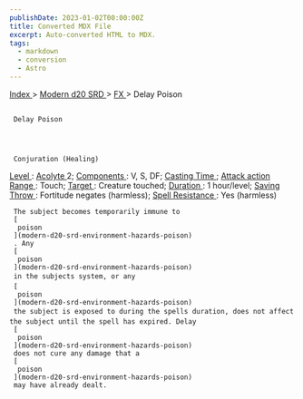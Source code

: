 ```yaml
---
publishDate: 2023-01-02T00:00:00Z
title: Converted MDX File
excerpt: Auto-converted HTML to MDX.
tags:
  - markdown
  - conversion
  - Astro
---
```







[
      Index
     ](-index)
     >
     [
      Modern d20 SRD
     ](modern-d20-srd-index)
     >
     [
      FX
     ](modern-d20-srd-fx-index)
     > Delay Poison
    





## 
     Delay Poison
    



     Conjuration (Healing)
    



[
      Level
     ](modern-d20-srd-fx-level)
     :
     [
      Acolyte
     ](modern-d20-srd-classes-advanced-acolyte)
     2;
     [
      Components
     ](modern-d20-srd-fx-components)
     : V, S, DF;
     [
      Casting Time
     ](modern-d20-srd-fx-casting-time)
     ;
     [
      Attack action
     ](modern-d20-srd-combat-attack-actions)
[
      Range
     ](modern-d20-srd-fx-range)
     : Touch;
     [
      Target
     ](modern-d20-srd-fx-target)
     : Creature touched;
     [
      Duration
     ](modern-d20-srd-fx-duration)
     :  1 hour/level;
     [
      Saving Throw
     ](modern-d20-srd-basics-saving-throws)
     : Fortitude negates (harmless);
     [
      Spell Resistance
     ](modern-d20-srd-special-abilities-spell-resistance)
     : Yes (harmless)
    



     The subject becomes temporarily immune to
     [
      poison
     ](modern-d20-srd-environment-hazards-poison)
     . Any
     [
      poison
     ](modern-d20-srd-environment-hazards-poison)
     in the subjects system, or any
     [
      poison
     ](modern-d20-srd-environment-hazards-poison)
     the subject is exposed to during the spells duration, does not affect the subject until the spell has expired. Delay
     [
      poison
     ](modern-d20-srd-environment-hazards-poison)
     does not cure any damage that a
     [
      poison
     ](modern-d20-srd-environment-hazards-poison)
     may have already dealt.
    




